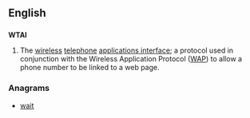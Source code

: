 ==English==

==={{abbreviation}}===
'''WTAI'''

# The [[wireless]] [[telephone]] [[applications interface]]; a protocol used in conjunction with the Wireless Application Protocol ([[WAP]]) to allow a phone number to be linked to a web page.

===Anagrams===
* [[wait#English|wait]]